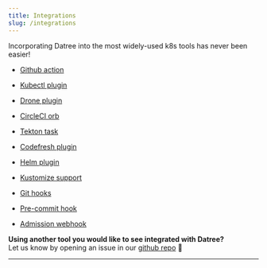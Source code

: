```yaml
---
title: Integrations
slug: /integrations
---
```


Incorporating Datree into the most widely-used k8s tools has never been easier!



- [Github action](https://github.com/datreeio/action-datree)

- [Kubectl plugin](https://github.com/datreeio/kubectl-datree)

- [Drone plugin](https://github.com/datreeio/drone-datree)

- [CircleCI orb](https://github.com/naorpeled/datree-circleci-orb)

- [Tekton task](https://hub.tekton.dev/tekton/task/datree)

- [Codefresh plugin](https://github.com/datreeio/codefresh-datree)

- [Helm plugin](https://github.com/datreeio/helm-datree)

- [Kustomize support](/integrations/kustomize-support)

- [Git hooks](/integrations/git-hooks)

- [Pre-commit hook](/integrations/pre-commit-hook)

- [Admission webhook](https://github.com/datreeio/admission-webhook-datree)

**Using another tool you would like to see integrated with Datree?**  
Let us know by opening an issue in our [github repo](https://github.com/datreeio/datree/issues) 🤩

---

